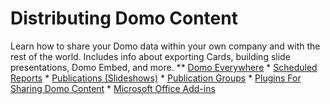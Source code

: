 


Distributing Domo Content
=========================

Learn how to share your Domo data within your own company and with the rest of the world. Includes info about exporting Cards, building slide presentations, Domo Embed, and more.
***
* [Domo Everywhere](..\domo_everywhere\index.qmd)
* [Scheduled Reports](..\scheduled_reports\index.qmd)
* [Publications (Slideshows)](..\publications_slideshows\index.qmd)
* [Publication Groups](..\publication_groups\index.qmd)
* [Plugins For Sharing Domo Content](..\plugins_for_sharing_domo_content\index.qmd)
* [Microsoft Office Add-ins](..\microsoft_office_addins\index.qmd)

